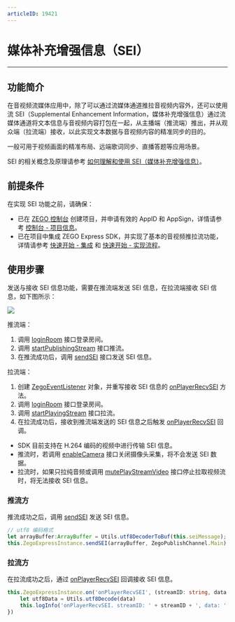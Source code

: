 ```yaml
---
articleID: 19421
---
```

# 媒体补充增强信息（SEI）

- - -

## 功能简介

在音视频流媒体应用中，除了可以通过流媒体通道推拉音视频内容外，还可以使用流 SEI（Supplemental Enhancement Information，媒体补充增强信息）通过流媒体通道将文本信息与音视频内容打包在一起，从主播端（推流端）推出，并从观众端（拉流端）接收，以此实现文本数据与音视频内容的精准同步的目的。  
  
一般可用于视频画面的精准布局、远端歌词同步、直播答题等应用场景。

<Note title="说明">


SEI 的相关概念及原理请参考 [如何理解和使用 SEI（媒体补充增强信息）](https://doc-zh.zego.im/faq/sei?product=ExpressVideo&platform=web)。

</Note>



## 前提条件

在实现 SEI 功能之前，请确保：

- 已在 [ZEGO 控制台](https://console.zego.im) 创建项目，并申请有效的 AppID 和 AppSign，详情请参考 [控制台 - 项目信息](https://doc-zh.zego.im/article/12107)。
- 已在项目中集成 ZEGO Express SDK，并实现了基本的音视频推拉流功能，详情请参考 [快速开始 - 集成](!Integration/SDK_Integration) 和 [快速开始 - 实现流程](!Integration/Solution_Implementation)。


## 使用步骤

发送与接收 SEI 信息功能，需要在推流端发送 SEI 信息，在拉流端接收 SEI 信息，如下图所示：

<Frame width="512" height="auto" caption=""><img src="https://storage.zego.im/sdk-doc/Pics/Common/ZegoExpressEngine/send_and_recv_sei_Andriod_new.png" /></Frame>

推流端：

1. 调用 [loginRoom](https://doc-zh.zego.im/unique-api/express-video-sdkhttps://doc-zh.zego.im/article/ets_ohos/classes/_zegoexpressengine_.zegoexpressengine.html#loginroom) 接口登录房间。
2. 调用 [startPublishingStream](https://doc-zh.zego.im/unique-api/express-video-sdkhttps://doc-zh.zego.im/article/ets_ohos/classes/_zegoexpressengine_.zegoexpressengine.html#startpublishingstream) 接口推流。
3. 在推流成功后，调用 [sendSEI](https://doc-zh.zego.im/unique-api/express-video-sdkhttps://doc-zh.zego.im/article/ets_ohos/classes/_zegoexpressengine_.zegoexpressengine.html#sendsei) 接口发送 SEI 信息。

拉流端：

1. 创建 [ZegoEventListener](https://doc-zh.zego.im/unique-api/express-video-sdkhttps://doc-zh.zego.im/article/ets_ohos/interfaces/_zegoexpresseventhandler_.zegoeventlistener.html) 对象，并重写接收 SEI 信息的 [onPlayerRecvSEI](https://doc-zh.zego.im/unique-api/express-video-sdkhttps://doc-zh.zego.im/article/ets_ohos/interfaces/_zegoexpresseventhandler_.zegoeventlistener.html#onplayerrecvsei) 方法。
2. 调用 [loginRoom](https://doc-zh.zego.im/unique-api/express-video-sdkhttps://doc-zh.zego.im/article/ets_ohos/classes/_zegoexpressengine_.zegoexpressengine.html#loginroom) 接口登录房间。
3. 调用 [startPlayingStream](https://doc-zh.zego.im/unique-api/express-video-sdkhttps://doc-zh.zego.im/article/ets_ohos/classes/_zegoexpressengine_.zegoexpressengine.html#startplayingstream) 接口拉流。
4. 在拉流成功后，接收到推流端发送的 SEI 信息之后触发 [onPlayerRecvSEI](https://doc-zh.zego.im/unique-api/express-video-sdkhttps://doc-zh.zego.im/article/ets_ohos/interfaces/_zegoexpresseventhandler_.zegoeventlistener.html#onplayerrecvsei) 回调。

<Warning title="注意">

 
- SDK 目前支持在 H.264 编码的视频中进行传输 SEI 信息。
- 推流时，若调用 [enableCamera](https://doc-zh.zego.im/unique-api/express-video-sdkhttps://doc-zh.zego.im/article/ets_ohos/classes/_zegoexpressengine_.zegoexpressengine.html#enablecamera) 接口关闭摄像头采集，将不会发送 SEI 数据。
- 拉流时，如果只拉纯音频或调用 [mutePlayStreamVideo](https://doc-zh.zego.im/unique-api/express-video-sdkhttps://doc-zh.zego.im/article/ets_ohos/classes/_zegoexpressengine_.zegoexpressengine.html#muteplaystreamvideo) 接口停止拉取视频流时，将无法接收 SEI 信息。

</Warning>



### 推流方

推流成功之后，调用 [sendSEI](https://doc-zh.zego.im/unique-api/express-video-sdkhttps://doc-zh.zego.im/article/ets_ohos/classes/_zegoexpressengine_.zegoexpressengine.html#sendsei) 发送 SEI 信息。

```ts
// utf8 编码格式
let arrayBuffer:ArrayBuffer = Utils.utf8DecoderToBuf(this.seiMessage);
this.ZegoExpressInstance.sendSEI(arrayBuffer, ZegoPublishChannel.Main);
```

### 拉流方

在拉流成功之后，通过 [onPlayerRecvSEI](https://doc-zh.zego.im/unique-api/express-video-sdkhttps://doc-zh.zego.im/article/ets_ohos/interfaces/_zegoexpresseventhandler_.zegoeventlistener.html#onplayerrecvsei) 回调接收 SEI 信息。

```ts
this.ZegoExpressInstance.on('onPlayerRecvSEI', (streamID: string, data: ArrayBuffer) => {
    let utf8Data = Utils.utf8Decode(data)
    this.logInfo('onPlayerRecvSEI. streamID: ' + streamID + ', data: '  + utf8Data)
})
```
